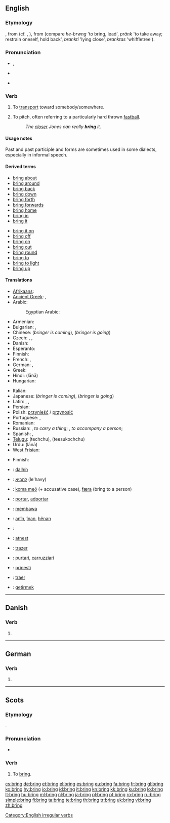 ==English==

{{rank|c.|strong|dead|399|bring|returned|seems|soul}}

===Etymology===
{{etyl|ang}} {{term|bringan|lang=ang}}, from {{proto|Germanic|''brenganan''}} (cf. {{etyl|nl|-}} {{term|brengen}}, {{etyl|de|-}} {{term|bringen}}), from {{proto|Indo-European|''bhrenk''}} (compare {{etyl|cy|-}} ''he-brwng'' 'to bring, lead', {{etyl|txb|-}} ''pränk'' 'to take away; restrain oneself, hold back', {{etyl|lv|-}} ''brankti'' 'lying close', {{etyl|lt|-}} ''branktas'' 'whiffletree').

===Pronunciation===
* {{IPA|/ˈbɹɪŋ/}}, {{SAMPA|/"brIN/}}
* {{audio|en-us-bring.ogg|Audio (US)}}
* {{audio|En-uk-to bring.ogg|Audio (UK)}}
*: {{rhymes|ɪŋ}}

===Verb===
{{en-verb|brings|bringing|brought|brought}}

# {{transitive}} To [[transport]] toward somebody/somewhere.
# {{baseball}} To pitch, often referring to a particularly hard thrown [[fastball]].
#: ''The [[closer]] Jones can really '''bring''' it.''

====Usage notes====
Past {{term|brang}} and past participle {{term|brung}} and {{term|broughten}} forms are sometimes used in some dialects, especially in informal speech.

====Derived terms====
{{rel-top|terms derived from "bring"}}
* [[bring about]]
* [[bring around]]
* [[bring back]]
* [[bring down]]
* [[bring forth]]
* [[bring forwards]]
* [[bring home]]
* [[bring in]]
* [[bring it]]
{{rel-mid}}
* [[bring it on]]
* [[bring off]]
* [[bring on]]
* [[bring out]]
* [[bring round]]
* [[bring to]]
* [[bring to light]]
* [[bring up]]
{{rel-bottom}}

====Translations====
{{trans-top|to transport toward somebody/somewhere}}
* [[Afrikaans]]: {{t-|af|bring|xs=Afrikaans}}
* [[Ancient Greek]]: {{tø|grc|ἄγω|tr=agō|sc=polytonic}}, {{tø|grc|φέρω|tr=pherō|sc=polytonic}}
* Arabic: {{t|ar|احضر|alt=أَحْضَرَ|tr=aHDara}}
*: Egyptian Arabic: {{tø|arz|جاب|tr=gaab|sc=Arab|xs=Egyptian Arabic}}
* Armenian: {{t+|hy|բերել|tr=berel}}
* Bulgarian: {{t+|bg|донасям}},  {{t+|bg|довеждам}}
* Chinese: {{zh-tsp|帶來|带来|dàilái}} (''bringer is coming''), {{zh-tsp|帶去|带去|dàiqu}} (''bringer is going'')
* Czech: {{t-|cs|přinést}}, {{t-|cs|přivést}}, {{t-|cs|přivézt}}
* Danish: {{t+|da|bringe}}
* Esperanto: {{t-|eo|alporti|xs=Esperanto}}
* Finnish: {{t+|fi|tuoda}}
* French: {{t+|fr|apporter}}, {{t+|fr|amener}}
* German: {{t+|de|bringen}}, {{t+|de|holen}}
* Greek: {{t+|el|φέρνω|tr=férno}}
* Hindi: {{t-|hi|लाना|xs=Hindi}} (lānā)
* Hungarian: {{t+|hu|hoz}}
{{trans-mid}}
* Italian: {{t+|it|portare}}
* Japanese: {{t|ja|持って来る|tr=motte-kuru}} (''bringer is coming''), {{t|ja|持って行く|tr=motte-iku}} (''bringer is going'')
* Latin: {{t+|la|addo|alt=addō}},  {{t+|la|adduco|alt=addūcō}},  {{t-|la|porto|alt=portō}}
* Persian: {{t+|fa|آوردن|tr=âvardan|xs=Persian}}
* Polish: [[przynieść]] / [[przynosić]]
* Portuguese: {{t+|pt|trazer}},  {{t+|pt|levar}}
* Romanian: {{t+|ro|aduce}}
* Russian: {{t+|ru|приносить|tr=prinosít'}} {{impf}}, {{t+|ru|принести|tr=prin'estí}} {{pf}} ''to carry a thing''; {{t|ru|приводить|tr=prvodít'}} {{impf}}, {{t+|ru|привести|tr=priv'estí}} {{pf}} ''to accompany a person'';
* Spanish: {{t+|es|traer}},  {{t+|es|llevar}}
* [[Telugu]]: {{t|te|తెచ్చు}} (techchu), {{t|te|తీసుకొచ్చు}} (teesukochchu)
* Urdu: {{t-|ur|لانا|xs=Urdu}} (lānā)
* [[West Frisian]]: {{t-|fy|bringe|xs=West Frisian}}
{{trans-bottom}}

{{trans-top|baseball: to pitch}}
* Finnish: {{t+|fi|syöttää}}
{{trans-mid}}
{{trans-bottom}}

{{checktrans-top}}
* {{ttbc|Filipino}}: [[dalhín]]
* {{ttbc|Hebrew}}: [[להביא]] (le'havy)
* {{ttbc|Icelandic}}: [[koma með]] (+ accusative case), [[færa]] (bring to a person)
* {{ttbc|Ido}}: [[portar]], [[adportar]]
* {{ttbc|Indonesian}}: [[bawa|membawa]]
{{checktrans-mid}}
* {{ttbc|Kurdish}}: [[anîn]], [[înan]], [[hênan]]
* {{ttbc|Latin}}: {{t+|la|fero|alt=ferō}}
* {{ttbc|Latvian}}: [[atnest]]
* {{ttbc|Portuguese}}: [[trazer]]
* {{ttbc|Sicilian}}: [[purtari]], [[carruzziari]]
* {{ttbc|Slovene}}: [[prinesti]]
* {{ttbc|Spanish}}: [[traer]]
* {{ttbc|Turkish}}: [[getirmek]]
{{checktrans-bottom}}

[[Category:English irregular verbs]]

----

==Danish==

===Verb===
{{infl|da|verb form}}

# {{form of|imperative|bringe|lang=Danish}}

----

==German==

===Verb===
{{infl|de|verb form}}

# {{form of|The imperative of second-person singular|[[bringen]]}}

----

==Scots==

===Etymology===
{{etyl|ang|sco}} {{term|bringan|lang=ang}}.

===Pronunciation===
* {{IPA|/brɪŋ/|lang=sco}}

===Verb===
{{sco-verb|brings|bringin|brocht}}

# To [[#English|bring]].

[[cs:bring]]
[[de:bring]]
[[et:bring]]
[[el:bring]]
[[es:bring]]
[[eu:bring]]
[[fa:bring]]
[[fr:bring]]
[[gl:bring]]
[[ko:bring]]
[[hy:bring]]
[[io:bring]]
[[id:bring]]
[[it:bring]]
[[kn:bring]]
[[kk:bring]]
[[ku:bring]]
[[lo:bring]]
[[lt:bring]]
[[hu:bring]]
[[ml:bring]]
[[nl:bring]]
[[ja:bring]]
[[pl:bring]]
[[pt:bring]]
[[ro:bring]]
[[ru:bring]]
[[simple:bring]]
[[fi:bring]]
[[ta:bring]]
[[te:bring]]
[[th:bring]]
[[tr:bring]]
[[uk:bring]]
[[vi:bring]]
[[zh:bring]]